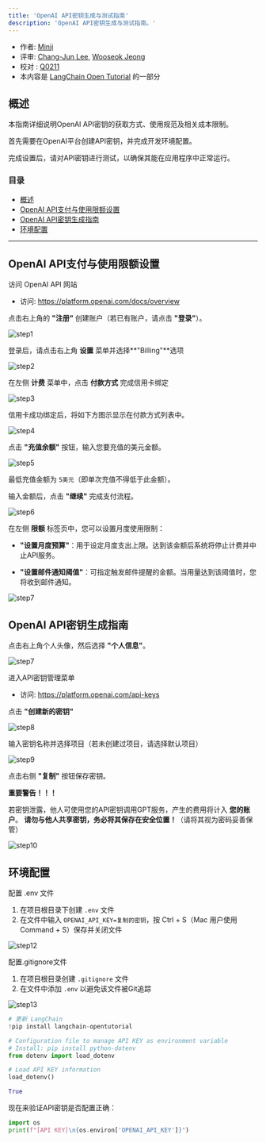 ```yaml
---
title: 'OpenAI API密钥生成与测试指南'
description: 'OpenAI API密钥生成与测试指南。'
---
```



- 作者: [Minji](https://github.com/r14minji)
- 评审: [Chang-Jun Lee](https://powersolution.notion.site/), [Wooseok Jeong](https://github.com/jeong-wooseok)
- 校对 : [Q0211](https://github.com/Q0211)
- 本内容是 [LangChain Open Tutorial](https://github.com/LangChain-OpenTutorial/LangChain-OpenTutorial) 的一部分

<Card title="打开Colab" href="https://colab.research.google.com/github/LangChain-OpenTutorial/LangChain-OpenTutorial/blob/main/01-Basic/03-OpenAIAPI-Key-Generation.ipynb" img="https://colab.research.google.com/assets/colab-badge.svg">
  
</Card>

<Card title="打开github" href="https://github.com/LangChain-OpenTutorial/LangChain-OpenTutorial/blob/main/01-Basic/03-OpenAIAPI-Key-Generation.ipynb" img="https://img.shields.io/badge/Open%20in%20GitHub-181717?style=flat-square&logo=github&logoColor=white">
  
</Card>

## 概述

本指南详细说明OpenAI API密钥的获取方式、使用规范及相关成本限制。

首先需要在OpenAI平台创建API密钥，并完成开发环境配置。

完成设置后，请对API密钥进行测试，以确保其能在应用程序中正常运行。

### 目录
- [概述](#概述)
- [OpenAI API支付与使用限额设置](#OpenAI-API支付与使用限额设置)
- [OpenAI API密钥生成指南](#OpenAI-API密钥生成指南)
- [环境配置](#环境配置)

----

## OpenAI API支付与使用限额设置


访问 OpenAI API 网站


- 访问: https://platform.openai.com/docs/overview

点击右上角的 **"注册"** 创建账户（若已有账户，请点击 **"登录"**）。

![step1](./img/02-OpenAIAPIKeyGeneration-01.png)

登录后，请点击右上角 **设置** 菜单并选择**"Billing"**选项

![step2](./img/02-OpenAIAPIKeyGeneration-02.png)

在左侧 **计费** 菜单中，点击 **付款方式** 完成信用卡绑定

![step3](./img/02-OpenAIAPIKeyGeneration-03.png)

信用卡成功绑定后，将如下方图示显示在付款方式列表中。

![step4](./img/02-OpenAIAPIKeyGeneration-04.png)

点击 **"充值余额"** 按钮，输入您要充值的美元金额。


![step5](./img/02-OpenAIAPIKeyGeneration-05.png)



最低充值金额为 ```5美元```（即单次充值不得低于此金额）。

输入金额后，点击 **"继续"** 完成支付流程。

![step6](./img/02-OpenAIAPIKeyGeneration-06.png)

在左侧 **限额** 标签页中，您可以设置月度使用限制：

- **"设置月度预算"**：用于设定月度支出上限。达到该金额后系统将停止计费并中止API服务。

- **"设置邮件通知阈值"**：可指定触发邮件提醒的金额。当用量达到该阈值时，您将收到邮件通知。


![step7](./img/02-OpenAIAPIKeyGeneration-07.png)

## OpenAI API密钥生成指南

点击右上角个人头像，然后选择 **"个人信息"**。

![step7](./img/02-OpenAIAPIKeyGeneration-08.png)

进入API密钥管理菜单

- 访问: https://platform.openai.com/api-keys


点击 **"创建新的密钥"**

![step8](./img/02-OpenAIAPIKeyGeneration-09.png)

输入密钥名称并选择项目（若未创建过项目，请选择默认项目）

![step9](./img/02-OpenAIAPIKeyGeneration-10.png)

点击右侧 **"复制"** 按钮保存密钥。

**重要警告！！！**

若密钥泄露，他人可使用您的API密钥调用GPT服务，产生的费用将计入 **您的账户**。
**请勿与他人共享密钥，务必将其保存在安全位置！**（请将其视为密码妥善保管）

![step10](./img/02-OpenAIAPIKeyGeneration-11.png)


## 环境配置

配置 .env 文件

1. 在项目根目录下创建 ```.env``` 文件
2. 在文件中输入 ```OPENAI_API_KEY=复制的密钥```，按 Ctrl + S（Mac 用户使用 Command + S）保存并关闭文件

![step12](./img/02-OpenAIAPIKeyGeneration-12.png)

配置.gitignore文件

1. 在项目根目录创建 ```.gitignore``` 文件
2. 在文件中添加 ```.env``` 以避免该文件被Git追踪

![step13](./img/02-OpenAIAPIKeyGeneration-13.png)


```python
# 更新 LangChain
!pip install langchain-opentutorial
```

```python
# Configuration file to manage API KEY as environment variable
# Install: pip install python-dotenv
from dotenv import load_dotenv

# Load API KEY information
load_dotenv()
```

```python
True
```

现在来验证API密钥是否配置正确：

```python
import os
print(f"[API KEY]\n{os.environ['OPENAI_API_KEY']}")
```

